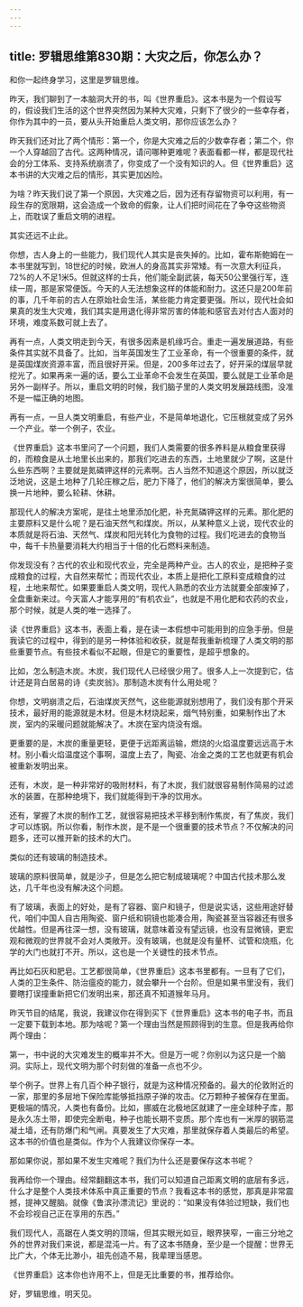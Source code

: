 ```yaml
---
---
---
```

title: 罗辑思维第830期：大灾之后，你怎么办？
---

和你一起终身学习，这里是罗辑思维。

昨天，我们聊到了一本脑洞大开的书，叫《世界重启》。这本书是为一个假设写的，假设我们生活的这个世界突然因为某种大灾难，只剩下了很少的一些幸存者，你作为其中的一员，要从头开始重启人类文明，那你应该怎么办？

昨天我们还对比了两个情形：第一个，你是大灾难之后的少数幸存者；第二个，你一个人穿越回了古代。这两种情况，请问哪种更难呢？表面看都一样，都是现代社会的分工体系、支持系统崩溃了，你变成了一个没有知识的人。但《世界重启》这本书讲的大灾难之后的情形，其实更加凶险。

为啥？昨天我们说了第一个原因，大灾难之后，因为还有存留物资可以利用，有一段生存的宽限期，这会造成一个致命的假象，让人们把时间花在了争夺这些物资上，而耽误了重启文明的进程。

其实还远不止此。

你想，古人身上的一些能力，我们现代人其实是丧失掉的。比如，霍布斯鲍姆在一本书里就写到，18世纪的时候，欧洲人的身高其实非常矮。有一次意大利征兵，72%的人不足1米5。但就这样的士兵，他们能全副武装，每天50公里强行军，连续一周，那是家常便饭。今天的人无法想象这样的体能和耐力。这还只是200年前的事，几千年前的古人在原始社会生活，某些能力肯定要更强。所以，现代社会如果真的发生大灾难，我们其实是用退化得非常厉害的体能和感官去对付古人面对的环境，难度系数可就上去了。

再有一点，人类文明走到今天，有很多因素是机缘巧合。重走一遍发展道路，有些条件其实就不具备了。比如，当年英国发生了工业革命，有一个很重要的条件，就是英国煤炭资源丰富，而且很好开采。但是，200多年过去了，好开采的煤层早就挖光了。如果再来一遍的话，要么工业革命不会发生在英国，要么就是工业革命是另外一副样子。所以，重启文明的时候，我们脑子里的人类文明发展路线图，没准不是一幅正确的地图。

再有一点，一旦人类文明重启，有些产业，不是简单地退化，它压根就变成了另外一个产业。举一个例子，农业。

《世界重启》这本书里问了一个问题，我们人类需要的很多养料是从粮食里获得的，而粮食是从土地里长出来的，那我们吃进去的东西，土地里就少了啊，这是什么些东西啊？主要就是氮磷钾这样的元素啊。古人当然不知道这个原因，所以就泛泛地说，这是土地种了几轮庄稼之后，肥力下降了，他们的解决方案很简单，要么换一片地种，要么轮耕、休耕。

那现代人的解决方案呢，是往土地里添加化肥，补充氮磷钾这样的元素。那化肥的主要原料又是什么呢？是石油天然气和煤炭。所以，从某种意义上说，现代农业的本质就是将石油、天然气、煤炭和阳光转化为食物的过程。我们吃进去的食物当中，每千卡热量要消耗大约相当于十倍的化石燃料来制造。

你发现没有？古代的农业和现代农业，完全是两种产业。古人的农业，是把种子变成粮食的过程，大自然来帮忙；而现代农业，本质上是把化工原料变成粮食的过程，土地来帮忙。如果要重启人类文明，现代人熟悉的农业方法就要全部废掉了，全盘重新来过。今天富人才能享用的“有机农业”，也就是不用化肥和农药的农业，那个时候，就是人类的唯一选择了。

读《世界重启》这本书，表面上看，是在读一本假想中可能用到的应急手册。但是我读它的过程中，得到的是另一种体验和收获，就是帮我重新梳理了人类文明的那些重要节点。有些技术看似不起眼，但是它的重要性，是超乎想象的。

比如，怎么制造木炭。木炭，我们现代人已经很少用了。很多人上一次提到它，估计还是背白居易的诗《卖炭翁》。那制造木炭有什么用处呢？

你想，文明崩溃之后，石油煤炭天然气，这些能源就别想用了，我们没有那个开采技术，最好用的能源就是木材。但是木材烧起来，烟气特别重，如果制作出了木炭，室内的采暖问题就能解决了。木炭在室内烧没有烟。

更重要的是，木炭的重量更轻，更便于远距离运输，燃烧的火焰温度要远远高于木材。别小看火焰温度这个事啊，温度上去了，陶瓷、冶金之类的工艺也就更有机会被重新发明出来。

还有，木炭，是一种非常好的吸附材料，有了木炭，我们就很容易制作简易的过滤水的装置，在那种绝境下，我们就能得到干净的饮用水。

还有，掌握了木炭的制作工艺，就很容易把技术平移到制作焦炭，有了焦炭，我们才可以炼钢。所以你看，制作木炭，是不是一个很重要的技术节点？不仅解决的问题多，还可以推开新的技术的大门。

类似的还有玻璃的制造技术。

玻璃的原料很简单，就是沙子，但是怎么把它制成玻璃呢？中国古代技术那么发达，几千年也没有解决这个问题。

有了玻璃，表面上的好处，是有了容器、窗户和镜子，但是说实话，这些用途好替代，咱们中国人自古用陶瓷、窗户纸和铜镜也能凑合用，陶瓷甚至当容器还有很多优越性。但是再往深一想，没有玻璃，就意味着没有望远镜，也没有显微镜，更宏观和微观的世界就不会对人类敞开。没有玻璃，也就是没有量杯、试管和烧瓶，化学的大门也就打不开。所以，这也是一个关键性的技术节点。

再比如石灰和肥皂。工艺都很简单，《世界重启》这本书里都有。一旦有了它们，人类的卫生条件、防治瘟疫的能力，就会攀升一个台阶。但是如果书里没有，我们要瞎打误撞重新把它们发明出来，那还真不知道猴年马月。

昨天节目的结尾，我说，我建议你在得到买下《世界重启》这本书的电子书，而且一定要下载到本地。那为啥呢？第一个理由当然是照顾得到的生意。但是我再给你两个理由：

第一，书中说的大灾难发生的概率并不大。但是万一呢？你别以为这只是一个脑洞。实际上，现代文明为那个时刻做的准备一点也不少。

举个例子。世界上有几百个种子银行，就是为这种情况预备的。最大的伦敦附近的一家，那里的多层地下保险库能够抵挡原子弹的攻击。亿万颗种子被保存在里面。更极端的情况，人类也有备份。比如，挪威在北极地区就建了一座全球种子库，那是永久冻土带，即使完全断电，种子也能长期不变质。那个库也有一米厚的钢筋混凝土墙，还有防爆门和气闸。真要发生了大灾难，那里就保存着人类最后的希望。这本书的价值也是类似。作为个人我建议你保存一本。

那如果你说，那如果不发生灾难呢？我们为什么还是要保存这本书呢？

我再给你一个理由。经常翻翻这本书，我们可以知道自己距离文明的底层有多远，什么才是整个人类技术体系中真正重要的节点？我看这本书的感觉，那真是非常震撼，提神又醒脑。就像《鲁滨孙漂流记》里说的：“如果没有体验过短缺，我们也不会珍视自己正在享用的东西。”

我们现代人，高踞在人类文明的顶端，但其实眼光如豆，眼界狭窄，一亩三分地之外的世界对我们来说，都是混沌一片。有了这本书随身，至少是一个提醒：世界无比广大，个体无比渺小，祖先创造不易，我辈理当感恩。

《世界重启》这本你也许用不上，但是无比重要的书，推荐给你。

好，罗辑思维，明天见。

